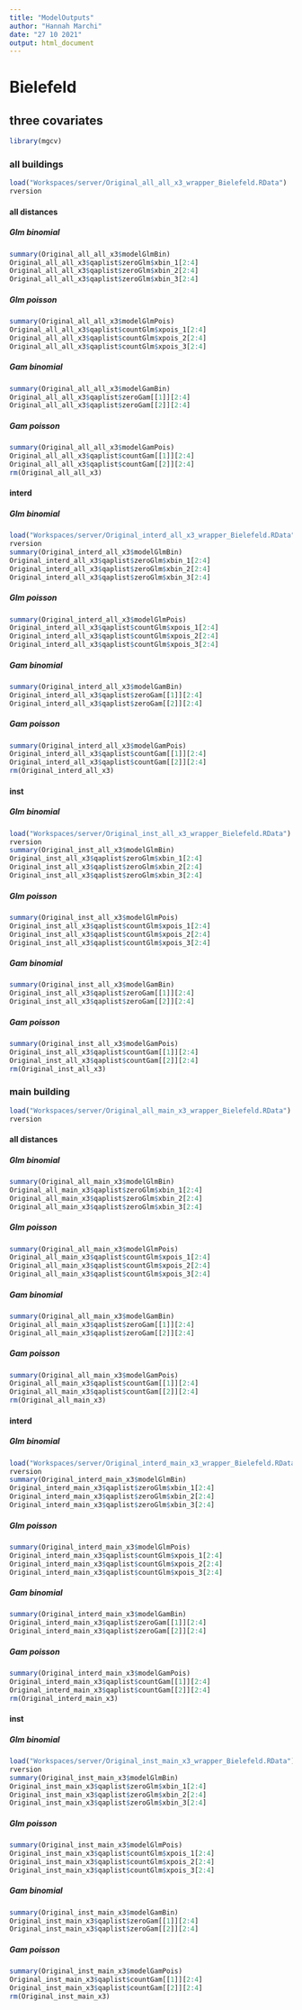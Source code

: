```yaml
---
title: "ModelOutputs"
author: "Hannah Marchi"
date: "27 10 2021"
output: html_document
---
```



# Bielefeld
## three covariates
```r
library(mgcv)
```

### all buildings

```r
load("Workspaces/server/Original_all_all_x3_wrapper_Bielefeld.RData")
rversion
```

#### all distances
##### Glm binomial
```r
summary(Original_all_all_x3$modelGlmBin)
Original_all_all_x3$qaplist$zeroGlm$xbin_1[2:4]
Original_all_all_x3$qaplist$zeroGlm$xbin_2[2:4]
Original_all_all_x3$qaplist$zeroGlm$xbin_3[2:4]
```

##### Glm poisson
```r
summary(Original_all_all_x3$modelGlmPois)
Original_all_all_x3$qaplist$countGlm$xpois_1[2:4]
Original_all_all_x3$qaplist$countGlm$xpois_2[2:4]
Original_all_all_x3$qaplist$countGlm$xpois_3[2:4]
```

##### Gam binomial
```r
summary(Original_all_all_x3$modelGamBin)
Original_all_all_x3$qaplist$zeroGam[[1]][2:4]
Original_all_all_x3$qaplist$zeroGam[[2]][2:4]
```

##### Gam poisson
```r
summary(Original_all_all_x3$modelGamPois)
Original_all_all_x3$qaplist$countGam[[1]][2:4]
Original_all_all_x3$qaplist$countGam[[2]][2:4]
rm(Original_all_all_x3)
```

#### interd

##### Glm binomial
```r
load("Workspaces/server/Original_interd_all_x3_wrapper_Bielefeld.RData")
rversion
summary(Original_interd_all_x3$modelGlmBin)
Original_interd_all_x3$qaplist$zeroGlm$xbin_1[2:4]
Original_interd_all_x3$qaplist$zeroGlm$xbin_2[2:4]
Original_interd_all_x3$qaplist$zeroGlm$xbin_3[2:4]
```

##### Glm poisson
```r
summary(Original_interd_all_x3$modelGlmPois)
Original_interd_all_x3$qaplist$countGlm$xpois_1[2:4]
Original_interd_all_x3$qaplist$countGlm$xpois_2[2:4]
Original_interd_all_x3$qaplist$countGlm$xpois_3[2:4]
```

##### Gam binomial
```r
summary(Original_interd_all_x3$modelGamBin)
Original_interd_all_x3$qaplist$zeroGam[[1]][2:4]
Original_interd_all_x3$qaplist$zeroGam[[2]][2:4]
```

##### Gam poisson
```r
summary(Original_interd_all_x3$modelGamPois)
Original_interd_all_x3$qaplist$countGam[[1]][2:4]
Original_interd_all_x3$qaplist$countGam[[2]][2:4]
rm(Original_interd_all_x3)
```


#### inst

##### Glm binomial
```r
load("Workspaces/server/Original_inst_all_x3_wrapper_Bielefeld.RData")
rversion
summary(Original_inst_all_x3$modelGlmBin)
Original_inst_all_x3$qaplist$zeroGlm$xbin_1[2:4]
Original_inst_all_x3$qaplist$zeroGlm$xbin_2[2:4]
Original_inst_all_x3$qaplist$zeroGlm$xbin_3[2:4]
```

##### Glm poisson
```r
summary(Original_inst_all_x3$modelGlmPois)
Original_inst_all_x3$qaplist$countGlm$xpois_1[2:4]
Original_inst_all_x3$qaplist$countGlm$xpois_2[2:4]
Original_inst_all_x3$qaplist$countGlm$xpois_3[2:4]
```

##### Gam binomial
```r
summary(Original_inst_all_x3$modelGamBin)
Original_inst_all_x3$qaplist$zeroGam[[1]][2:4]
Original_inst_all_x3$qaplist$zeroGam[[2]][2:4]
```

##### Gam poisson
```r
summary(Original_inst_all_x3$modelGamPois)
Original_inst_all_x3$qaplist$countGam[[1]][2:4]
Original_inst_all_x3$qaplist$countGam[[2]][2:4]
rm(Original_inst_all_x3)
```




### main building

```r
load("Workspaces/server/Original_all_main_x3_wrapper_Bielefeld.RData")
rversion
```


#### all distances
##### Glm binomial
```r
summary(Original_all_main_x3$modelGlmBin)
Original_all_main_x3$qaplist$zeroGlm$xbin_1[2:4]
Original_all_main_x3$qaplist$zeroGlm$xbin_2[2:4]
Original_all_main_x3$qaplist$zeroGlm$xbin_3[2:4]
```

##### Glm poisson
```r
summary(Original_all_main_x3$modelGlmPois)
Original_all_main_x3$qaplist$countGlm$xpois_1[2:4]
Original_all_main_x3$qaplist$countGlm$xpois_2[2:4]
Original_all_main_x3$qaplist$countGlm$xpois_3[2:4]
```

##### Gam binomial
```r
summary(Original_all_main_x3$modelGamBin)
Original_all_main_x3$qaplist$zeroGam[[1]][2:4]
Original_all_main_x3$qaplist$zeroGam[[2]][2:4]
```

##### Gam poisson
```r
summary(Original_all_main_x3$modelGamPois)
Original_all_main_x3$qaplist$countGam[[1]][2:4]
Original_all_main_x3$qaplist$countGam[[2]][2:4]
rm(Original_all_main_x3)
```

#### interd

##### Glm binomial
```r
load("Workspaces/server/Original_interd_main_x3_wrapper_Bielefeld.RData")
rversion
summary(Original_interd_main_x3$modelGlmBin)
Original_interd_main_x3$qaplist$zeroGlm$xbin_1[2:4]
Original_interd_main_x3$qaplist$zeroGlm$xbin_2[2:4]
Original_interd_main_x3$qaplist$zeroGlm$xbin_3[2:4]
```

##### Glm poisson
```r
summary(Original_interd_main_x3$modelGlmPois)
Original_interd_main_x3$qaplist$countGlm$xpois_1[2:4]
Original_interd_main_x3$qaplist$countGlm$xpois_2[2:4]
Original_interd_main_x3$qaplist$countGlm$xpois_3[2:4]
```

##### Gam binomial
```r
summary(Original_interd_main_x3$modelGamBin)
Original_interd_main_x3$qaplist$zeroGam[[1]][2:4]
Original_interd_main_x3$qaplist$zeroGam[[2]][2:4]
```

##### Gam poisson
```r
summary(Original_interd_main_x3$modelGamPois)
Original_interd_main_x3$qaplist$countGam[[1]][2:4]
Original_interd_main_x3$qaplist$countGam[[2]][2:4]
rm(Original_interd_main_x3)
```


#### inst

##### Glm binomial
```r
load("Workspaces/server/Original_inst_main_x3_wrapper_Bielefeld.RData")
rversion
summary(Original_inst_main_x3$modelGlmBin)
Original_inst_main_x3$qaplist$zeroGlm$xbin_1[2:4]
Original_inst_main_x3$qaplist$zeroGlm$xbin_2[2:4]
Original_inst_main_x3$qaplist$zeroGlm$xbin_3[2:4]
```

##### Glm poisson
```r
summary(Original_inst_main_x3$modelGlmPois)
Original_inst_main_x3$qaplist$countGlm$xpois_1[2:4]
Original_inst_main_x3$qaplist$countGlm$xpois_2[2:4]
Original_inst_main_x3$qaplist$countGlm$xpois_3[2:4]
```

##### Gam binomial
```r
summary(Original_inst_main_x3$modelGamBin)
Original_inst_main_x3$qaplist$zeroGam[[1]][2:4]
Original_inst_main_x3$qaplist$zeroGam[[2]][2:4]
```

##### Gam poisson
```r
summary(Original_inst_main_x3$modelGamPois)
Original_inst_main_x3$qaplist$countGam[[1]][2:4]
Original_inst_main_x3$qaplist$countGam[[2]][2:4]
rm(Original_inst_main_x3)
```


